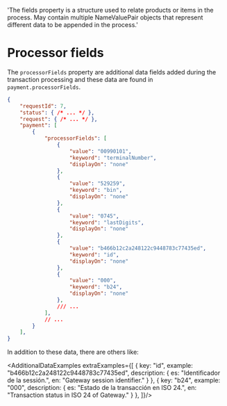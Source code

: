 
   'The fields property is a structure used to relate products or items in the process. May contain multiple NameValuePair objects that represent different data to be appended in the process.'

# Processor fields

The `processorFields` property are additional data fields added during the transaction processing and these data are found in `payment.processorFields`.

```json
{
    "requestId": 7,
    "status": { /* ... */ },
    "request": { /* ... */ },
    "payment": [
        {
            "processorFields": [
                {
                    "value": "00990101",
                    "keyword": "terminalNumber",
                    "displayOn": "none"
                },
                {
                    "value": "529259",
                    "keyword": "bin",
                    "displayOn": "none"
                },
                {
                    "value": "0745",
                    "keyword": "lastDigits",
                    "displayOn": "none"
                },
                {
                    "value": "b466b12c2a248122c9448783c77435ed",
                    "keyword": "id",
                    "displayOn": "none"
                },
                {
                    "value": "000",
                    "keyword": "b24",
                    "displayOn": "none"
                },
                /// ...
            ],
            // ...
        }
    ],
}
```

In addition to these data, there are others like:

<AdditionalDataExamples extraExamples={[
    {
      key: "id",
      example: "b466b12c2a248122c9448783c77435ed",
      description: {
        es: "Identificador de la sessión.",
        en: "Gateway session identifier."
      }
    },
    {
      key: "b24",
      example: "000",
      description: {
        es: "Estado de la transacción en ISO 24.",
        en: "Transaction status in ISO 24 of Gateway."
      }
    },
]}/>
